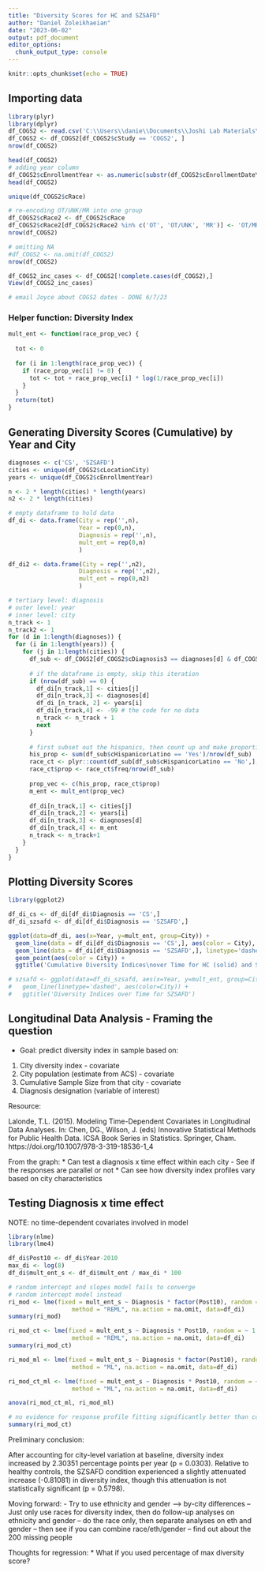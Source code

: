 ```yaml
---
title: "Diversity Scores for HC and SZSAFD"
author: "Daniel Zoleikhaeian"
date: "2023-06-02"
output: pdf_document
editor_options: 
  chunk_output_type: console
---
```


```r
knitr::opts_chunk$set(echo = TRUE)
```

## Importing data
```r
library(plyr)
library(dplyr)
df_COGS2 <- read.csv('C:\\Users\\danie\\Documents\\Joshi Lab Materials\\3 Studies Dataset\\Dataset Merge\\bgc_merge_cDiag123_060723.csv')
df_COGS2 <- df_COGS2[df_COGS2$cStudy == 'COGS2', ]
nrow(df_COGS2)

head(df_COGS2)
# adding year column
df_COGS2$cEnrollmentYear <- as.numeric(substr(df_COGS2$cEnrollmentDateYear, 1,4))
head(df_COGS2)

unique(df_COGS2$cRace)

# re-encoding OT/UNK/MR into one group
df_COGS2$cRace2 <- df_COGS2$cRace
df_COGS2$cRace2[df_COGS2$cRace2 %in% c('OT', 'OT/UNK', 'MR')] <- 'OT/MR'
nrow(df_COGS2)

# omitting NA
#df_COGS2 <- na.omit(df_COGS2)
nrow(df_COGS2)

df_COGS2_inc_cases <- df_COGS2[!complete.cases(df_COGS2),]
View(df_COGS2_inc_cases)

# email Joyce about COGS2 dates - DONE 6/7/23

```

### Helper function: Diversity Index
```r
mult_ent <- function(race_prop_vec) {
  
  tot <- 0
  
  for (i in 1:length(race_prop_vec)) {
    if (race_prop_vec[i] != 0) {
      tot <- tot + race_prop_vec[i] * log(1/race_prop_vec[i])
    }
  }
  return(tot)
}
```

## Generating Diversity Scores (Cumulative) by Year and City
```r
diagnoses <- c('CS', 'SZSAFD')
cities <- unique(df_COGS2$cLocationCity)
years <- unique(df_COGS2$cEnrollmentYear)

n <- 2 * length(cities) * length(years)
n2 <- 2 * length(cities)

# empty dataframe to hold data
df_di <- data.frame(City = rep('',n),
                    Year = rep(0,n),
                    Diagnosis = rep('',n),
                    mult_ent = rep(0,n)
                    )

df_di2 <- data.frame(City = rep('',n2),
                    Diagnosis = rep('',n2),
                    mult_ent = rep(0,n2)
                    )

# tertiary level: diagnosis
# outer level: year
# inner level: city
n_track <- 1
n_track2 <- 1
for (d in 1:length(diagnoses)) {
  for (i in 1:length(years)) {
    for (j in 1:length(cities)) {
      df_sub <- df_COGS2[df_COGS2$cDiagnosis3 == diagnoses[d] & df_COGS2$cLocationCity == cities[j] & df_COGS2$cEnrollmentYear <= years[i],]
      
      # if the dataframe is empty, skip this iteration
      if (nrow(df_sub) == 0) {
        df_di[n_track,1] <- cities[j]
        df_di[n_track,3] <- diagnoses[d]
        df_di_[n_track, 2] <- years[i]
        df_di[n_track,4] <- -99 # the code for no data
        n_track <- n_track + 1
        next
      }
      
      # first subset out the hispanics, then count up and make proportions out of the other races
      his_prop <- sum(df_sub$cHispanicorLatino == 'Yes')/nrow(df_sub)
      race_ct <- plyr::count(df_sub[df_sub$cHispanicorLatino == 'No',], 'cRace2')
      race_ct$prop <- race_ct$freq/nrow(df_sub)
      
      prop_vec <- c(his_prop, race_ct$prop)
      m_ent <- mult_ent(prop_vec)
      
      df_di[n_track,1] <- cities[j]
      df_di[n_track,2] <- years[i]
      df_di[n_track,3] <- diagnoses[d]
      df_di[n_track,4] <- m_ent
      n_track <- n_track+1
    }
  }
}

```

## Plotting Diversity Scores
```r
library(ggplot2)

df_di_cs <- df_di[df_di$Diagnosis == 'CS',]
df_di_szsafd <- df_di[df_di$Diagnosis == 'SZSAFD',]

ggplot(data=df_di, aes(x=Year, y=mult_ent, group=City)) +
  geom_line(data = df_di[df_di$Diagnosis == 'CS',], aes(color = City), linetype='solid', size = 1.1) +
  geom_line(data = df_di[df_di$Diagnosis == 'SZSAFD',], linetype='dashed', aes(color = City), size = 1.1) +
  geom_point(aes(color = City)) +
  ggtitle('Cumulative Diversity Indices\nover Time for HC (solid) and SZSAFD (dashed)')

# szsafd <- ggplot(data=df_di_szsafd, aes(x=Year, y=mult_ent, group=City)) +
#   geom_line(linetype='dashed', aes(color=City)) +
#   ggtitle('Diversity Indices over Time for SZSAFD')


```

## Longitudinal Data Analysis - Framing the question
* Goal: predict diversity index in sample based on:
1) City diversity index - covariate
2) City population (estimate from ACS) - covariate
3) Cumulative Sample Size from that city - covariate
4) Diagnosis designation (variable of interest)

Resource: 

Lalonde, T.L. (2015). Modeling Time-Dependent Covariates in Longitudinal Data Analyses. In: Chen, DG., Wilson, J. (eds) Innovative Statistical Methods for Public Health Data. ICSA Book Series in Statistics. Springer, Cham. https://doi.org/10.1007/978-3-319-18536-1_4

From the graph:
* Can test a diagnosis x time effect within each city 
- See if the responses are parallel or not
* Can see how diversity index profiles vary based on city characteristics

## Testing Diagnosis x time effect
NOTE: no time-dependent covariates involved in model
```r
library(nlme)
library(lme4)

df_di$Post10 <- df_di$Year-2010
max_di <- log(8)
df_di$mult_ent_s <- df_di$mult_ent / max_di * 100

# random intercept and slopes model fails to converge
# random intercept model instead
ri_mod <- lme(fixed = mult_ent_s ~ Diagnosis * factor(Post10), random = ~ 1|City,
                  method = "REML", na.action = na.omit, data=df_di)
summary(ri_mod)

ri_mod_ct <- lme(fixed = mult_ent_s ~ Diagnosis * Post10, random = ~ 1|City,
                  method = "REML", na.action = na.omit, data=df_di)
summary(ri_mod_ct)

ri_mod_ml <- lme(fixed = mult_ent_s ~ Diagnosis * factor(Post10), random = ~ 1|City,
                  method = "ML", na.action = na.omit, data=df_di)

ri_mod_ct_ml <- lme(fixed = mult_ent_s ~ Diagnosis * Post10, random = ~ 1|City,
                  method = "ML", na.action = na.omit, data=df_di)

anova(ri_mod_ct_ml, ri_mod_ml)

# no evidence for response profile fitting significantly better than continuous time
summary(ri_mod_ct)
```

Preliminary conclusion:

After accounting for city-level variation at baseline, diversity index increased by 2.30351 percentage points per year (p = 0.0303). Relative to healthy controls, the SZSAFD condition experienced a slightly attenuated increase (-0.81081) in diversity index, though this attenuation is not statistically significant (p = 0.5798).

Moving forward:
- Try to use ethnicity and gender --> by-city differences
-- Just only use races for diversity index, then do follow-up analyses on ethnicity and gender
-- do the race only, then separate analyses on eth and gender
-- then see if you can combine race/eth/gender
-- find out about the 200 missing people

Thoughts for regression:
* What if you used percentage of max diversity score?
